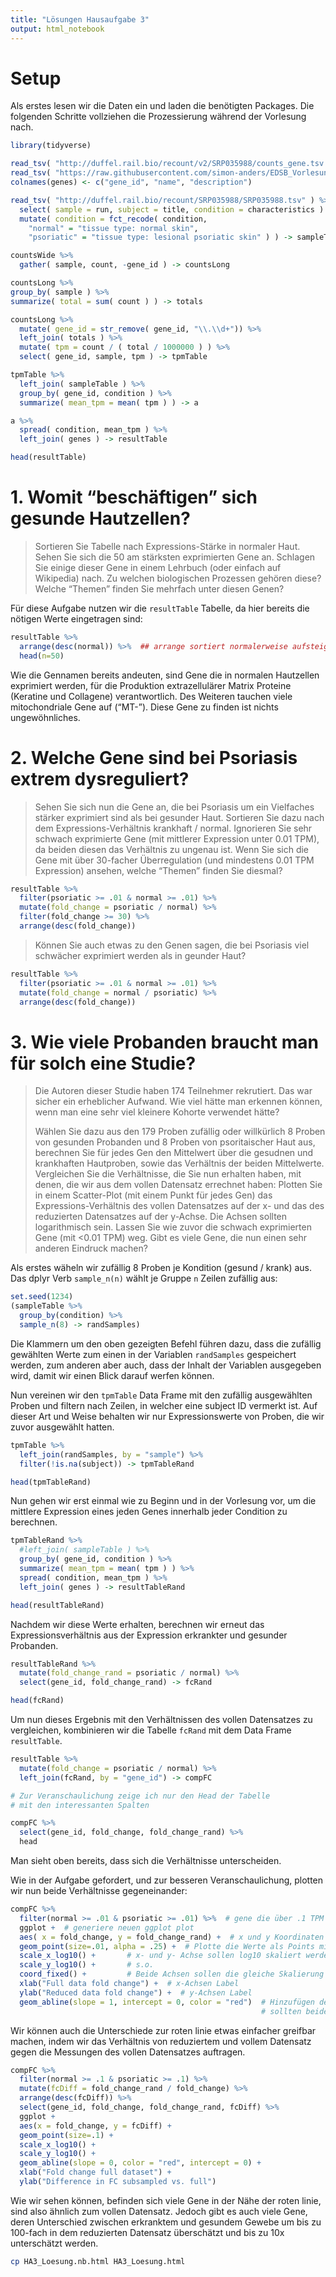 ```yaml
---
title: "Lösungen Hausaufgabe 3"
output: html_notebook
---
```


# Setup

Als erstes lesen wir die Daten ein und laden die benötigten Packages.
Die folgenden Schritte vollziehen die Prozessierung während der Vorlesung nach.

```r
library(tidyverse)

read_tsv( "http://duffel.rail.bio/recount/v2/SRP035988/counts_gene.tsv.gz" ) ->  countsWide
read_tsv( "https://raw.githubusercontent.com/simon-anders/EDSB_Vorlesung/master/gene_ids.tsv" )-> genes
colnames(genes) <- c("gene_id", "name", "description")

read_tsv( "http://duffel.rail.bio/recount/SRP035988/SRP035988.tsv" ) %>%
  select( sample = run, subject = title, condition = characteristics ) %>%
  mutate( condition = fct_recode( condition,
    "normal" = "tissue type: normal skin",
    "psoriatic" = "tissue type: lesional psoriatic skin" ) ) -> sampleTable

countsWide %>%
  gather( sample, count, -gene_id ) -> countsLong

countsLong %>%
group_by( sample ) %>%
summarize( total = sum( count ) ) -> totals

countsLong %>%
  mutate( gene_id = str_remove( gene_id, "\\.\\d+")) %>%
  left_join( totals ) %>%
  mutate( tpm = count / ( total / 1000000 ) ) %>%
  select( gene_id, sample, tpm ) -> tpmTable

tpmTable %>%
  left_join( sampleTable ) %>%
  group_by( gene_id, condition ) %>%
  summarize( mean_tpm = mean( tpm ) ) -> a

a %>% 
  spread( condition, mean_tpm ) %>%
  left_join( genes ) -> resultTable

head(resultTable)
```

# 1. Womit "beschäftigen" sich gesunde Hautzellen?

> Sortieren Sie Tabelle nach Expressions-Stärke in normaler Haut. Sehen Sie sich die 50 am stärksten exprimierten Gene an. Schlagen Sie einige dieser Gene in einem Lehrbuch (oder einfach auf Wikipedia) nach. Zu welchen biologischen Prozessen gehören diese? Welche "Themen" finden Sie mehrfach unter diesen Genen?

Für diese Aufgabe nutzen wir die `resultTable` Tabelle, da hier bereits die nötigen Werte eingetragen sind:
```r
resultTable %>% 
  arrange(desc(normal)) %>%  ## arrange sortiert normalerweise aufsteigend, desc --> "descending"
  head(n=50)
```

Wie die Gennamen bereits andeuten, sind Gene die in normalen Hautzellen exprimiert werden, für die Produktion extrazellulärer Matrix Proteine (Keratine und Collagene) verantwortlich.
Des Weiteren tauchen viele mitochondriale Gene auf ("MT-").
Diese Gene zu finden ist nichts ungewöhnliches.

# 2. Welche Gene sind bei Psoriasis extrem dysreguliert?

> Sehen Sie sich nun die Gene an, die bei Psoriasis um ein Vielfaches stärker exprimiert sind als bei gesunder Haut. Sortieren Sie dazu nach dem Expressions-Verhältnis krankhaft / normal. Ignorieren Sie sehr schwach exprimierte Gene (mit mittlerer Expression unter 0.01 TPM), da beiden diesen das Verhältnis zu ungenau ist. Wenn Sie sich die Gene mit über 30-facher Überregulation (und mindestens 0.01 TPM Expression) ansehen, welche "Themen" finden Sie diesmal?  

```r
resultTable %>% 
  filter(psoriatic >= .01 & normal >= .01) %>% 
  mutate(fold_change = psoriatic / normal) %>% 
  filter(fold_change >= 30) %>% 
  arrange(desc(fold_change))
```

> Können Sie auch etwas zu den Genen sagen, die bei Psoriasis viel schwächer exprimiert werden als in geunder Haut?

```r
resultTable %>% 
  filter(psoriatic >= .01 & normal >= .01) %>% 
  mutate(fold_change = normal / psoriatic) %>% 
  arrange(desc(fold_change))
```

# 3. Wie viele Probanden braucht man für solch eine Studie?

> Die Autoren dieser Studie haben 174 Teilnehmer rekrutiert. Das war sicher ein erheblicher Aufwand. Wie viel hätte man erkennen können, wenn man eine sehr viel kleinere Kohorte verwendet hätte?
> 
> Wählen Sie dazu aus den 179 Proben zufällig oder willkürlich 8 Proben von gesunden Probanden und 8 Proben von psoritaischer Haut aus, berechnen Sie für jedes Gen den Mittelwert über die gesudnen und krankhaften Hautproben, sowie das Verhältnis der beiden Mittelwerte. Vergleichen Sie die Verhältnisse, die Sie nun erhalten haben, mit denen, die wir aus dem vollen Datensatz errechnet haben: Plotten Sie in einem Scatter-Plot (mit einem Punkt für jedes Gen) das Expressions-Verhältnis des vollen Datensatzes auf der x- und das des reduzierten Datensatzes auf der y-Achse. Die Achsen sollten logarithmisch sein. Lassen Sie wie zuvor die schwach exprimierten Gene (mit <0.01 TPM) weg. Gibt es viele Gene, die nun einen sehr anderen Eindruck machen?

Als erstes wäheln wir zufällig 8 Proben je Kondition (gesund / krank) aus.
Das dplyr Verb `sample_n(n)` wählt je Gruppe `n` Zeilen zufällig aus:
```r
set.seed(1234)
(sampleTable %>% 
  group_by(condition) %>% 
  sample_n(8) -> randSamples)
```

Die Klammern um den oben gezeigten Befehl führen dazu, dass die zufällig gewählten Werte zum einen in der Variablen `randSamples` gespeichert werden, zum anderen aber auch, dass der Inhalt der Variablen ausgegeben wird, damit wir einen Blick darauf werfen können.

Nun vereinen wir den `tpmTable` Data Frame mit den zufällig ausgewählten Proben und filtern nach Zeilen, in welcher eine subject ID vermerkt ist.
Auf dieser Art und Weise behalten wir nur Expressionswerte von Proben, die wir zuvor ausgewählt hatten.

```r
tpmTable %>% 
  left_join(randSamples, by = "sample") %>% 
  filter(!is.na(subject)) -> tpmTableRand

head(tpmTableRand)
```

Nun gehen wir erst einmal wie zu Beginn und in der Vorlesung vor, um die mittlere Expression eines jeden Genes innerhalb jeder Condition zu berechnen.

```r
tpmTableRand %>%
  #left_join( sampleTable ) %>%
  group_by( gene_id, condition ) %>%
  summarize( mean_tpm = mean( tpm ) ) %>% 
  spread( condition, mean_tpm ) %>%
  left_join( genes ) -> resultTableRand

head(resultTableRand)
```

Nachdem wir diese Werte erhalten, berechnen wir erneut das Expressionsverhältnis aus der Expression erkrankter und gesunder Probanden.

```r
resultTableRand %>% 
  mutate(fold_change_rand = psoriatic / normal) %>% 
  select(gene_id, fold_change_rand) -> fcRand

head(fcRand)
```

Um nun dieses Ergebnis mit den Verhältnissen des vollen Datensatzes zu vergleichen, kombinieren wir die Tabelle `fcRand` mit dem Data Frame `resultTable`.

```r
resultTable %>% 
  mutate(fold_change = psoriatic / normal) %>% 
  left_join(fcRand, by = "gene_id") -> compFC

# Zur Veranschaulichung zeige ich nur den Head der Tabelle 
# mit den interessanten Spalten

compFC %>% 
  select(gene_id, fold_change, fold_change_rand) %>% 
  head
```

Man sieht oben bereits, dass sich die Verhältnisse unterscheiden.

Wie in der Aufgabe gefordert, und zur besseren Veranschaulichung, plotten wir nun beide Verhältnisse gegeneinander:

```r
compFC %>% 
  filter(normal >= .01 & psoriatic >= .01) %>%  # gene die über .1 TPM in beiden Conditions detektiert wurden
  ggplot +  # generiere neuen ggplot plot
  aes( x = fold_change, y = fold_change_rand) +  # x und y Koordinaten Definition
  geom_point(size=.01, alpha = .25) +  # Plotte die Werte als Points mit einer festen Größe von 1% der Standardgröße
  scale_x_log10() +       # x- und y- Achse sollen log10 skaliert werden
  scale_y_log10() +       # s.o.
  coord_fixed() +         # Beide Achsen sollen die gleiche Skalierung aufweisen
  xlab("Full data fold change") +  # x-Achsen Label
  ylab("Reduced data fold change") +  # y-Achsen Label
  geom_abline(slope = 1, intercept = 0, color = "red")  # Hinzufügen der roten Linie, auf welcher die Punkte liegen, 
                                                        # sollten beide Datensätze die gleichen Effekte zeigen
```

Wir können auch die Unterschiede zur roten linie etwas einfacher greifbar machen, indem wir das Verhältnis von reduziertem und vollem Datensatz gegen die Messungen des vollen Datensatzes auftragen.

```r
compFC %>% 
  filter(normal >= .1 & psoriatic >= .1) %>% 
  mutate(fcDiff = fold_change_rand / fold_change) %>% 
  arrange(desc(fcDiff)) %>% 
  select(gene_id, fold_change, fold_change_rand, fcDiff) %>% 
  ggplot +
  aes(x = fold_change, y = fcDiff) +
  geom_point(size=.1) +
  scale_x_log10() +
  scale_y_log10() +
  geom_abline(slope = 0, color = "red", intercept = 0) +
  xlab("Fold change full dataset") +
  ylab("Difference in FC subsampled vs. full")
```

Wie wir sehen können, befinden sich viele Gene in der Nähe der roten linie, sind also ähnlich zum vollen Datensatz.
Jedoch gibt es auch viele Gene, deren Unterschied zwischen erkranktem und gesundem Gewebe um bis zu 100-fach in dem reduzierten Datensatz überschätzt und bis zu 10x unterschätzt werden.

```bash
cp HA3_Loesung.nb.html HA3_Loesung.html
```

